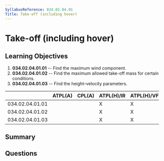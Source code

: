 ```yaml
---
SyllabusReference: 034.02.04.01
Title: Take-off (including hover)
---
```


# Take-off (including hover)

## Learning Objectives

1. **034.02.04.01.01** -- Find the maximum wind component.
2. **034.02.04.01.02** -- Find the maximum allowed take-off mass for certain
   conditions.
3. **034.02.04.01.03** -- Find the height–velocity parameters.

|                 | ATPL(A) | CPL(A) | ATPL(H)/IR | ATPL(H)/VFR | CPL(H) | IR  | CBIR(A) |
| --------------- | ------- | ------ | ---------- | ----------- | ------ | --- | ------- |
| 034.02.04.01.01 |         |        | X          | X           | X      |     |         |
| 034.02.04.01.02 |         |        | X          | X           | X      |     |         |
| 034.02.04.01.03 |         |        | X          | X           | X      |     |         |

## Summary

## Questions
